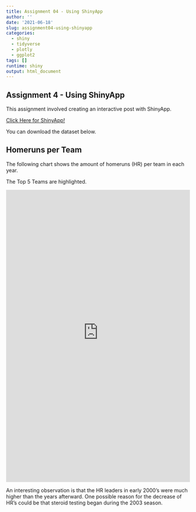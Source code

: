 ```yaml
---
title: Assignment 04 - Using ShinyApp
author: ''
date: '2021-06-18'
slug: assignment04-using-shinyapp
categories:
  - shiny
  - tidyverse
  - plotly
  - ggplot2
tags: []
runtime: shiny
output: html_document
---
```



## Assignment 4 - Using ShinyApp

This assignment involved creating an interactive post with ShinyApp.

<a href="https://dylanmckenna.shinyapps.io/ModernBaseball_Homeruns/">Click Here for ShinyApp!</a>

You can download the dataset below.


## Homeruns per Team

The following chart shows the amount of homeruns (HR) per team in each year.

The Top 5 Teams are highlighted.

<iframe src="https://dylanmckenna.shinyapps.io/ModernBaseball_Homeruns/" height="800" width="100%" frameborder="no" ></iframe>


An interesting observation is that the HR leaders in early 2000's were much higher than the years afterward. One possible reason for the decrease of HR's could be that steroid testing began during the 2003 season. 



